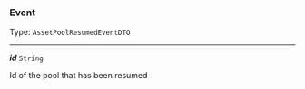 


### Event

Type: `AssetPoolResumedEventDTO`

---

***id*** `String`

Id of the pool that has been resumed


